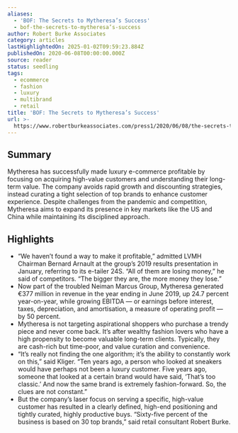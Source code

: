```yaml
---
aliases:
  - 'BOF: The Secrets to Mytheresa’s Success'
  - bof-the-secrets-to-mytheresa’s-success
author: Robert Burke Associates
category: articles
lastHighlightedOn: 2025-01-02T09:59:23.884Z
publishedOn: 2020-06-08T00:00:00.000Z
source: reader
status: seedling
tags:
  - ecommerce
  - fashion
  - luxury
  - multibrand
  - retail
title: 'BOF: The Secrets to Mytheresa’s Success'
url: >-
  https://www.robertburkeassociates.com/press1/2020/06/08/the-secrets-to-mytheresas-success
---
```

## Summary

Mytheresa has successfully made luxury e-commerce profitable by focusing on acquiring high-value customers and understanding their long-term value. The company avoids rapid growth and discounting strategies, instead curating a tight selection of top brands to enhance customer experience. Despite challenges from the pandemic and competition, Mytheresa aims to expand its presence in key markets like the US and China while maintaining its disciplined approach.

## Highlights

- “We haven’t found a way to make it profitable,” admitted LVMH Chairman Bernard Arnault at the group’s 2019 results presentation in January, referring to its e-tailer 24S. “All of them are losing money,” he said of competitors. “The bigger they are, the more money they lose.”
- Now part of the troubled Neiman Marcus Group, Mytheresa generated €377 million in revenue in the year ending in June 2019, up 24.7 percent year-on-year, while growing EBITDA — or earnings before interest, taxes, depreciation, and amortisation, a measure of operating profit — by 50 percent.
- Mytheresa is not targeting aspirational shoppers who purchase a trendy piece and never come back. It’s after wealthy fashion lovers who have a high propensity to become valuable long-term clients. Typically, they are cash-rich but time-poor, and value curation and convenience.
- “It’s really not finding the one algorithm; it’s the ability to constantly work on this,” said Kliger. “Ten years ago, a person who looked at sneakers would have perhaps not been a luxury customer. Five years ago, someone that looked at a certain brand would have said, ‘That’s too classic.’ And now the same brand is extremely fashion-forward. So, the clues are not constant.”
- But the company’s laser focus on serving a specific, high-value customer has resulted in a clearly defined, high-end positioning and tightly curated, highly productive buys. “Sixty-five percent of the business is based on 30 top brands,” said retail consultant Robert Burke.
